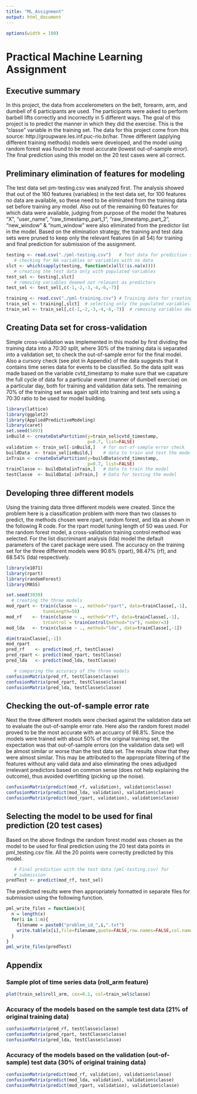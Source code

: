```yaml
---
title: "ML_Assignment"
output: html_document
---
```


```r
options(width = 100)
```

# Practical Machine Learning Assignment

## Executive summary

 In this project, the data from accelerometers on the belt, forearm, arm, and dumbell of 6 participants are used. The participants were asked to perform barbell lifts correctly and incorrectly in 5 different ways. The goal of this project is to predict the manner in which they did the exercise. This is the "classe" variable in the training set.
 The data for this project come from this source: http://groupware.les.inf.puc-rio.br/har.
 Three different (applying different training methods) models were developed, and the model using random forest was found to be most accurate (lowest out-of-sample error). The final prediction using this model on the 20 test cases were all correct. 

## Preliminary elimination of features for modeling

  The test data set pm-testing.csv was analyzed first. The analysis showed that out of the 160 features (variables) in the test data set, for 100 features no data are available, so these need to be eliminated from the training data set before training any model.
  Also out of the remaining 60 features for which data were available, judging from purpose of the model the features "X", "user_name", "raw_timestamp_part_1", "raw_timestamp_part_2", "new_window" & "num_window" were also eliminated from the predictor list in the model. 
  Based on the elimination strategy, the training and test data sets were pruned to keep only the relevant features (in all 54) for training and final prediction for submission of the assignment.

```r
testing <- read.csv("./pml-testing.csv")   # Test data for prediction submission
   # checking for NA variables or variables with no data
slct <- which(sapply(testing, function(x)all(!is.na(x))))
   # creating the test data only with populated variables
test_sel <- testing[,slct]
   # removing variables deemed not relevant as predictors
test_sel <- test_sel[,c(-1,-2,-3,-4,-6,-7)]

training <- read.csv("./pml-training.csv") # Training data for creating predictive model
train_sel <- training[,slct]  # selecting only the populated variables
train_sel <- train_sel[,c(-1,-2,-3,-4,-6,-7)]  # removing variables deemed not relevant as predictors
```

## Creating Data set for cross-validation

Simple cross-validation was implemented in this model by first dividing the training data into a 70:30 split, where 30% of the training data is separated into a validation set, to check the out-of-sample error for the final model. Also a cursory check (see plot in Appendix) of the data suggests that it contains time series data for events to be classified. So the data split was made based on the variable cvtd_timestamp to make sure that we capature the full cycle of data for a particular event (manner of dumbell exercise) on a particular day, both for training and validation data sets. The remaining 70% of the training set was again split into training and test sets using a 70:30 ratio to be used for model building.

```r
library(lattice)
library(ggplot2)
library(AppliedPredictiveModeling)
library(caret)
set.seed(5493)
inBuild <- createDataPartition(y=train_sel$cvtd_timestamp,
                               p=0.7, list=FALSE)
validation <- train_sel[-inBuild,]   # for out-of-sample error check
buildData  <- train_sel[inBuild,]    # data to train and test the model
inTrain <- createDataPartition(y=buildData$cvtd_timestamp,
                               p=0.7, list=FALSE)
trainClasse <- buildData[inTrain,]   # Data to train the model
testClasse  <- buildData[-inTrain,]  # Data for testing the model
```

## Developing three different models 

Using the training data three different models were created. Since the problem here is a classification problem with more than two classes to predict, the methods chosen were rpart, random forest, and lda as shown in the following R code. For the rpart model tuning length of 50 was used. For the random forest model, a cross-validation training control method was selected. For the list discriminant analysis (lda) model the default parameters of the caret package were used. The accuracy on the training set for the three different models were 90.6% (rpart), 98.47% (rf), and 68.54% (lda) respectively. 

```r
library(e1071)
library(rpart)
library(randomForest)
library(MASS)

set.seed(3939)
  # creating the three models
mod_rpart <- train(classe ~ ., method="rpart", data=trainClasse[,-1],
              tuneLength=50)              
mod_rf    <- train(classe ~ ., method="rf", data=trainClasse[,-1],
              trControl = trainControl(method="cv"), number=3)
mod_lda   <- train(classe ~ ., method="lda", data=trainClasse[,-1])

dim(trainClasse[,-1])
mod_rpart
pred_rf    <- predict(mod_rf, testClasse)
pred_rpart <- predict(mod_rpart, testClasse)
pred_lda   <- predict(mod_lda, testClasse)

   # comparing the accuracy of the three models
confusionMatrix(pred_rf, testClasse$classe)
confusionMatrix(pred_rpart, testClasse$classe)
confusionMatrix(pred_lda, testClasse$classe)
```

## Checking the out-of-sample error rate

Next the three different models were checked against the validation data set to evaluate the out-of-sample error rate. Here also the random forest model proved to be the most accurate with an accuarcy of 98.8%. Since the models were trained with about 50% of the original training set, the expectation was that out-of-sample errors (on the validation data set) will be almost similar or worse than the test data set. The results show that they were almost similar. This may be attributed to the appropriate filtering of the features without any valid data and also eliminating the ones adjudged irrelevant predictors based on common sense (does not help explaining the outcome), thus avoided overfitting (picking up the noise). 

```r
confusionMatrix(predict(mod_rf, validation), validation$classe)
confusionMatrix(predict(mod_lda, validation), validation$classe)
confusionMatrix(predict(mod_rpart, validation), validation$classe)
```

## Selecting the model to be used for final prediction (20 test cases)

Based on the above findings the random forest model was chosen as the model to be used for final prediction using the 20 test data points in pml_testing.csv file. All the 20 points were correctly predicted by this model.

```r
   # Final prediction with the test data (pml-testing.csv) for
   # submission
predTest <- predict(mod_rf, test_sel)
```

The predicted results were then appropriately formatted in separate files for submission using the following function.

```r
pml_write_files = function(x){
  n = length(x)
  for(i in 1:n){
    filename = paste0("problem_id_",i,".txt")
    write.table(x[i],file=filename,quote=FALSE,row.names=FALSE,col.names=FALSE)
  }
}
pml_write_files(predTest)
```

## Appendix

### Sample plot of time series data (roll_arm feature)

```r
plot(train_sel$roll_arm, cex=0.1, col=train_sel$classe)
```

### Accuracy of the models based on the sample test data (21% of original training data)

```r
confusionMatrix(pred_rf, testClasse$classe)
confusionMatrix(pred_rpart, testClasse$classe)
confusionMatrix(pred_lda, testClasse$classe)
```

### Accuracy of the models based on the validation (out-of-sample) test data (30% of original training data)
```r
confusionMatrix(predict(mod_rf, validation), validation$classe)
confusionMatrix(predict(mod_lda, validation), validation$classe)
confusionMatrix(predict(mod_rpart, validation), validation$classe)
```
